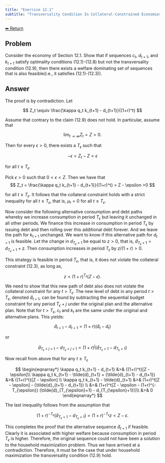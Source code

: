 ```yaml
---
title: "Exercise 12.1"
subtitle: "Transversality Condition In Collateral-Constrained Economies"
---
```

<a class="return-button" href="index.qmd">⬅ Return</a>

## Problem

Consider the economy of Section 12.1. Show that if sequences $c_t,$ $d_{t+1},$ and $k_{t+1}$ satisfy optimality conditions (12.1)-(12.8) but not the transversality condition (12.9), then there exists a welfare dominating set of sequences that is also feasible(i.e., it satisfies (12.1)-(12.3)). 

## Answer

The proof is by contradiction. Let 

$$
Z_t \equiv \frac{\kappa q_t k_{t+1} - d_{t+1}}{(1+r)^t}
$$

Assume that contrary to the claim (12.9) does not hold. In particular, assume that 

$$
\lim_{t\rightarrow \infty} Z_t = Z >0. 
$$

Then for every $\epsilon>0$, there exists a $T_{\epsilon}$ such that 

$$
-\epsilon < Z_t - Z < \epsilon
$$

for all $t \ge T_{\epsilon}$. 

Pick $\epsilon>0$ such that $0<\epsilon<Z$. Then we have that 
$$
Z_t  = \frac{\kappa q_t k_{t+1} - d_{t+1}}{(1+r)^t} > Z - \epsilon >0 
$$

for all $t\ge T_{\epsilon}$. It follows that the collateral constraint holds with a strict inequality for all $t \ge T_{\epsilon}$, that is, $\mu_t = 0$ for all $t\ge T_{\epsilon}$.

Now consider the following alternative consumption and debt paths whereby we increase consumption in period $T_{\epsilon}$ but leaving it unchanged in all other periods.  We finance this increase in consumption in period $T_{\epsilon}$ by issuing debt and then rolling over this additional debt forever. And we leave the path for $k_{t+1}$ unchanged. We want to know if this alternative path for $d_{t+1}$ is feasible. Let the change in $d_{T_{\epsilon}+1}$ be equal to $z>0$, that is, $\tilde{d}_{T_{\epsilon}+1} = d_{T_{\epsilon}+1} + z$. Then consumption increases in period $T_{\epsilon}$ by $z/(1+r)>0$.  

This strategy is feasible in period $T_{\epsilon}$, that is, it does not violate the collateral constraint (12.3), as long as, 

$$
z< (1+r)^{T_{\epsilon}} (Z-\epsilon).
$$

We need to show that this new path of debt also does not violate the collateral constraint for any $t>T_{\epsilon}$. The new level of debt in any period $t>T_{\epsilon}$, denoted $\tilde{d}_{t+1}$, can be found by subtracting the sequential budget constraint for any period ${T_{\epsilon}+j}$ under the original plan and the alternative plan. Note that for $t>T_{\epsilon}$, $c_t$ and $k_{t}$ are the same under the original and alternative plans. This yields: 

$$
\tilde{d}_{t+1} -  d_{t+1} = (1+r) (\tilde{d}_{t} -  d_{t})
$$

or 

$$
\tilde{d}_{T_{\epsilon}+j+1} -  d_{T_{\epsilon}+j+1} = 
(1+r)^j (\tilde{d}_{T_{\epsilon}+1} -  d_{T_{\epsilon}+1})
$$


Now recall from above that for any $t\ge T_{\epsilon}$

$$
\begin{eqnarray*}
\kappa q_t k_{t+1} - d_{t+1} &>& {(1+r)^t}[Z - \epsilon]\\
\kappa q_t k_{t+1} - \tilde{d}_{t+1} + (\tilde{d}_{t+1} -  d_{t+1})
&>& {(1+r)^t}[Z - \epsilon]
\\
\kappa q_t k_{t+1} - \tilde{d}_{t+1}   &>&
 (1+r)^t[Z - \epsilon] -
 (\tilde{d}_{t+1} -  d_{t+1})
\\
&=& (1+r)^t[Z - \epsilon -
(1+r)^{-T_{\epsilon}} (\tilde{d}_{T_{\epsilon}+1} -  d_{T_{\epsilon}+1})]\\
 &>& 0
\end{eqnarray*}
$$

The last inequality follows from the assumption that 

$$
(1+r)^{-T_{\epsilon}} (\tilde{d}_{T_{\epsilon}+1} -  d_{T_{\epsilon}+1}) = (1+r)^{-T_{\epsilon}} z < Z - \epsilon.
$$

This completes the proof that the alternative sequence $\tilde{d}_{t+1}$ if feasible. Clearly it is associated with higher welfare because consumption in period $T_{\epsilon}$ is higher. Therefore, the original sequence could not have been a solution to the household maximization problem. Thus we have arrived at a contradiction. Therefore, it must be the case that under household maximization the transversality condition (12.9) hold.